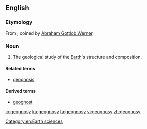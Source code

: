 ==English==

===Etymology===
From {{etyl|de|en}} {{m|de|Geognosie}}; coined by [[w:Abraham Gottlob Werner|Abraham Gottlob Werner]].

===Noun===
{{en-noun|-}}

# {{lb|en|obsolete|or|historical}} The geological study of the [[Earth]]'s structure and composition. 

====Related terms====
*[[geognosis]]

====Derived terms====
*[[geognost]]

[[Category:en:Earth sciences]]

[[io:geognosy]]
[[ku:geognosy]]
[[ta:geognosy]]
[[vi:geognosy]]
[[zh:geognosy]]